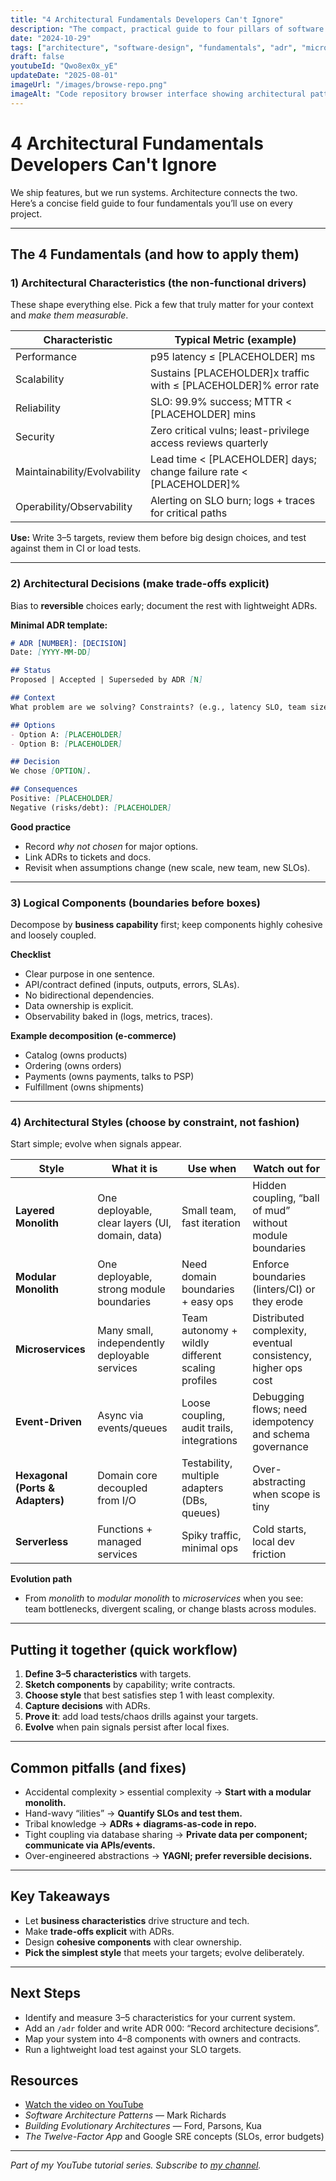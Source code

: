 ```yaml
---
title: "4 Architectural Fundamentals Developers Can't Ignore"
description: "The compact, practical guide to four pillars of software architecture: Characteristics, Decisions, Components, and Styles—what they are, how to use them, and how to trade them off."
date: "2024-10-29"
tags: ["architecture", "software-design", "fundamentals", "adr", "microservices", "tutorial"]
draft: false
youtubeId: "Qwo8ex0x_yE"
updateDate: "2025-08-01"
imageUrl: "/images/browse-repo.png"
imageAlt: "Code repository browser interface showing architectural patterns and system design"
---
```


# 4 Architectural Fundamentals Developers Can't Ignore


<YouTubeEmbed 
  videoId="Qwo8ex0x_yE"
  title="4 Architectural Fundamentals Developers Can't Ignore"
/>

We ship features, but we run systems. Architecture connects the two. Here’s a concise field guide to four fundamentals you’ll use on every project.

---

## The 4 Fundamentals (and how to apply them)

### 1) Architectural Characteristics (the non-functional drivers)

These shape everything else. Pick a few that truly matter for your context and *make them measurable*.

| Characteristic | Typical Metric (example) |
|---|---|
| Performance | p95 latency ≤ [PLACEHOLDER] ms |
| Scalability | Sustains [PLACEHOLDER]x traffic with ≤ [PLACEHOLDER]% error rate |
| Reliability | SLO: 99.9% success; MTTR < [PLACEHOLDER] mins |
| Security | Zero critical vulns; least-privilege access reviews quarterly |
| Maintainability/Evolvability | Lead time < [PLACEHOLDER] days; change failure rate < [PLACEHOLDER]% |
| Operability/Observability | Alerting on SLO burn; logs + traces for critical paths |

**Use:** Write 3–5 targets, review them before big design choices, and test against them in CI or load tests.

---

### 2) Architectural Decisions (make trade-offs explicit)

Bias to **reversible** choices early; document the rest with lightweight ADRs.

**Minimal ADR template:**
````md
# ADR [NUMBER]: [DECISION]
Date: [YYYY-MM-DD]

## Status
Proposed | Accepted | Superseded by ADR [N]

## Context
What problem are we solving? Constraints? (e.g., latency SLO, team size)

## Options
- Option A: [PLACEHOLDER]
- Option B: [PLACEHOLDER]

## Decision
We chose [OPTION].

## Consequences
Positive: [PLACEHOLDER]
Negative (risks/debt): [PLACEHOLDER]
````

**Good practice**

* Record *why not chosen* for major options.
* Link ADRs to tickets and docs.
* Revisit when assumptions change (new scale, new team, new SLOs).

---

### 3) Logical Components (boundaries before boxes)

Decompose by **business capability** first; keep components highly cohesive and loosely coupled.

**Checklist**

* Clear purpose in one sentence.
* API/contract defined (inputs, outputs, errors, SLAs).
* No bidirectional dependencies.
* Data ownership is explicit.
* Observability baked in (logs, metrics, traces).

**Example decomposition (e-commerce)**

* Catalog (owns products)
* Ordering (owns orders)
* Payments (owns payments, talks to PSP)
* Fulfillment (owns shipments)

---

### 4) Architectural Styles (choose by constraint, not fashion)

Start simple; evolve when signals appear.

| Style                            | What it is                                      | Use when                                          | Watch out for                                                 |
| -------------------------------- | ----------------------------------------------- | ------------------------------------------------- | ------------------------------------------------------------- |
| **Layered Monolith**             | One deployable, clear layers (UI, domain, data) | Small team, fast iteration                        | Hidden coupling, “ball of mud” without module boundaries      |
| **Modular Monolith**             | One deployable, strong module boundaries        | Need domain boundaries + easy ops                 | Enforce boundaries (linters/CI) or they erode                 |
| **Microservices**                | Many small, independently deployable services   | Team autonomy + wildly different scaling profiles | Distributed complexity, eventual consistency, higher ops cost |
| **Event-Driven**                 | Async via events/queues                         | Loose coupling, audit trails, integrations        | Debugging flows; need idempotency and schema governance       |
| **Hexagonal (Ports & Adapters)** | Domain core decoupled from I/O                  | Testability, multiple adapters (DBs, queues)      | Over-abstracting when scope is tiny                           |
| **Serverless**                   | Functions + managed services                    | Spiky traffic, minimal ops                        | Cold starts, local dev friction                               |

**Evolution path**

* From *monolith* to *modular monolith* to *microservices* when you see: team bottlenecks, divergent scaling, or change blasts across modules.

---

## Putting it together (quick workflow)

1. **Define 3–5 characteristics** with targets.
2. **Sketch components** by capability; write contracts.
3. **Choose style** that best satisfies step 1 with least complexity.
4. **Capture decisions** with ADRs.
5. **Prove it**: add load tests/chaos drills against your targets.
6. **Evolve** when pain signals persist after local fixes.

---

## Common pitfalls (and fixes)

* Accidental complexity > essential complexity → **Start with a modular monolith.**
* Hand-wavy “ilities” → **Quantify SLOs and test them.**
* Tribal knowledge → **ADRs + diagrams-as-code in repo.**
* Tight coupling via database sharing → **Private data per component; communicate via APIs/events.**
* Over-engineered abstractions → **YAGNI; prefer reversible decisions.**

---

## Key Takeaways

* Let **business characteristics** drive structure and tech.
* Make **trade-offs explicit** with ADRs.
* Design **cohesive components** with clear ownership.
* **Pick the simplest style** that meets your targets; evolve deliberately.

---

## Next Steps

* Identify and measure 3–5 characteristics for your current system.
* Add an `/adr` folder and write ADR 000: “Record architecture decisions”.
* Map your system into 4–8 components with owners and contracts.
* Run a lightweight load test against your SLO targets.

## Resources

* [Watch the video on YouTube](https://www.youtube.com/watch?v=Qwo8ex0x_yE)
* *Software Architecture Patterns* — Mark Richards
* *Building Evolutionary Architectures* — Ford, Parsons, Kua
* *The Twelve-Factor App* and Google SRE concepts (SLOs, error budgets)

---

*Part of my YouTube tutorial series. Subscribe to [my channel](https://www.youtube.com/channel/UCtzNXx0YjJFvAuAPL9ZjQOw).*

